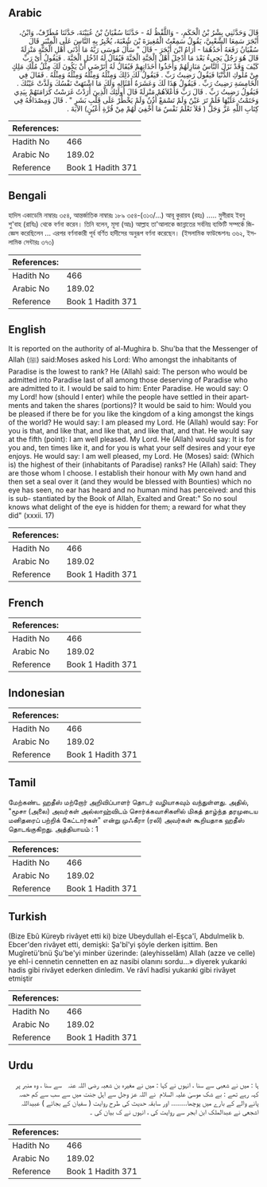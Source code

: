 ## Arabic


<div dir="rtl" lang="ar" style={{fontSize:'larger',backgroundColor:'#f8f9fa',padding:20}}>
قَالَ وَحَدَّثَنِي بِشْرُ بْنُ الْحَكَمِ، - وَاللَّفْظُ لَهُ - حَدَّثَنَا سُفْيَانُ بْنُ عُيَيْنَةَ، حَدَّثَنَا مُطَرِّفٌ، وَابْنُ، أَبْجَرَ سَمِعَا الشَّعْبِيَّ، يَقُولُ سَمِعْتُ الْمُغِيرَةَ بْنَ شُعْبَةَ، يُخْبِرُ بِهِ النَّاسَ عَلَى الْمِنْبَرِ قَالَ سُفْيَانُ رَفَعَهُ أَحَدُهُمَا - أُرَاهُ ابْنَ أَبْجَرَ - قَالَ ‏"‏ سَأَلَ مُوسَى رَبَّهُ مَا أَدْنَى أَهْلِ الْجَنَّةِ مَنْزِلَةً قَالَ هُوَ رَجُلٌ يَجِيءُ بَعْدَ مَا أُدْخِلَ أَهْلُ الْجَنَّةِ الْجَنَّةَ فَيُقَالُ لَهُ ادْخُلِ الْجَنَّةَ ‏.‏ فَيَقُولُ أَىْ رَبِّ كَيْفَ وَقَدْ نَزَلَ النَّاسُ مَنَازِلَهُمْ وَأَخَذُوا أَخَذَاتِهِمْ فَيُقَالُ لَهُ أَتَرْضَى أَنْ يَكُونَ لَكَ مِثْلُ مُلْكِ مَلِكٍ مِنْ مُلُوكِ الدُّنْيَا فَيَقُولُ رَضِيتُ رَبِّ ‏.‏ فَيَقُولُ لَكَ ذَلِكَ وَمِثْلُهُ وَمِثْلُهُ وَمِثْلُهُ وَمِثْلُهُ ‏.‏ فَقَالَ فِي الْخَامِسَةِ رَضِيتُ رَبِّ ‏.‏ فَيَقُولُ هَذَا لَكَ وَعَشَرَةُ أَمْثَالِهِ وَلَكَ مَا اشْتَهَتْ نَفْسُكَ وَلَذَّتْ عَيْنُكَ ‏.‏ فَيَقُولُ رَضِيتُ رَبِّ ‏.‏ قَالَ رَبِّ فَأَعْلاَهُمْ مَنْزِلَةً قَالَ أُولَئِكَ الَّذِينَ أَرَدْتُ غَرَسْتُ كَرَامَتَهُمْ بِيَدِي وَخَتَمْتُ عَلَيْهَا فَلَمْ تَرَ عَيْنٌ وَلَمْ تَسْمَعْ أُذُنٌ وَلَمْ يَخْطُرْ عَلَى قَلْبِ بَشَرٍ ‏"‏ ‏.‏ قَالَ وَمِصْدَاقُهُ فِي كِتَابِ اللَّهِ عَزَّ وَجَلَّ ‏(‏ فَلاَ تَعْلَمُ نَفْسٌ مَا أُخْفِيَ لَهُمْ مِنْ قُرَّةِ أَعْيُنٍ‏)‏ الآيَةَ ‏.‏
</div>
<div style={{backgroundColor:'#f8f9fa',padding:20, marginBottom: 10}}><table> <thead> <tr> <th>References:</th> <th></th> </tr> </thead> <tbody><tr><td>Hadith No</td><td>466</td></tr><tr><td>Arabic No</td><td>189.02</td></tr><tr><td>Reference</td><td>Book 1 Hadith 371</td></tr></tbody></table></div>

## Bengali


<div dir="ltr" lang="bn" style={{fontSize:'larger',backgroundColor:'#f8f9fa',padding:20}}>
হাদিস একাডেমি নাম্বারঃ ৩৫৪, আন্তর্জাতিক নাম্বারঃ ১৮৯ ৩৫৪-(৩১৩/...) আবূ কুরায়ব (রহঃ) ..... মুগীরাহ ইবনু শু'বাহ (রাযিঃ) থেকে বর্ণনা করেন। তিনি বলেন, মূসা (আঃ) আল্লাহ তা'আলাকে জান্নাতের সর্বনিম্ন ব্যক্তিটি সম্পর্কে জিজ্ঞেস করেছিলেন ... এরপর বর্ণনাকারী পূর্ব বর্ণিত হাদীসের অনুরূপ বর্ণনা করেছেন। (ইসলামিক ফাউন্ডেশনঃ ৩৬২, ইসলামিক সেন্টারঃ ৩৭৩)
</div>
<div style={{backgroundColor:'#f8f9fa',padding:20, marginBottom: 10}}><table> <thead> <tr> <th>References:</th> <th></th> </tr> </thead> <tbody><tr><td>Hadith No</td><td>466</td></tr><tr><td>Arabic No</td><td>189.02</td></tr><tr><td>Reference</td><td>Book 1 Hadith 371</td></tr></tbody></table></div>

## English


<div dir="ltr" lang="en" style={{fontSize:'larger',backgroundColor:'#f8f9fa',padding:20}}>
It is reported on the authority of al-Mughira b. Shu'ba that the Messenger of Allah (ﷺ) said:Moses asked his Lord: Who amongst the inhabitants of Paradise is the lowest to rank? He (Allah) said: The person who would be admitted into Paradise last of all among those deserving of Paradise who are admitted to it. I would be said to him: Enter Paradise. He would say: O my Lord! how (should I enter) while the people have settled in their apartments and taken the shares (portions)? It would be said to him: Would you be pleased if there be for you like the kingdom of a king amongst the kings of the world? He would say: I am pleased my Lord. He (Allah) would say: For you is that, and like that, and like that, and like that, and that. He would say at the fifth (point): I am well pleased. My Lord. He (Allah) would say: It is for you and, ten times like it, and for you is what your self desires and your eye enjoys. He would say: I am well pleased, my Lord. He (Moses) said: (Which is) the highest of their (inhabitants of Paradise) ranks? He (Allah) said: They are those whom I choose. I establish their honour with My own hand and then set a seal over it (and they would be blessed with Bounties) which no eye has seen, no ear has heard and no human mind has perceived: and this is sub- stantiated by the Book of Allah, Exalted and Great:" So no soul knows what delight of the eye is hidden for them; a reward for what they did" (xxxii. 17)
</div>
<div style={{backgroundColor:'#f8f9fa',padding:20, marginBottom: 10}}><table> <thead> <tr> <th>References:</th> <th></th> </tr> </thead> <tbody><tr><td>Hadith No</td><td>466</td></tr><tr><td>Arabic No</td><td>189.02</td></tr><tr><td>Reference</td><td>Book 1 Hadith 371</td></tr></tbody></table></div>

## French


<div dir="ltr" lang="fr" style={{fontSize:'larger',backgroundColor:'#f8f9fa',padding:20}}>

</div>
<div style={{backgroundColor:'#f8f9fa',padding:20, marginBottom: 10}}><table> <thead> <tr> <th>References:</th> <th></th> </tr> </thead> <tbody><tr><td>Hadith No</td><td>466</td></tr><tr><td>Arabic No</td><td>189.02</td></tr><tr><td>Reference</td><td>Book 1 Hadith 371</td></tr></tbody></table></div>

## Indonesian


<div dir="ltr" lang="id" style={{fontSize:'larger',backgroundColor:'#f8f9fa',padding:20}}>

</div>
<div style={{backgroundColor:'#f8f9fa',padding:20, marginBottom: 10}}><table> <thead> <tr> <th>References:</th> <th></th> </tr> </thead> <tbody><tr><td>Hadith No</td><td>466</td></tr><tr><td>Arabic No</td><td>189.02</td></tr><tr><td>Reference</td><td>Book 1 Hadith 371</td></tr></tbody></table></div>

## Tamil


<div dir="ltr" lang="ta" style={{fontSize:'larger',backgroundColor:'#f8f9fa',padding:20}}>
மேற்கண்ட ஹதீஸ் மற்றோர் அறிவிப்பாளர் தொடர் வழியாகவும் வந்துள்ளது. அதில், "மூசா (அலை) அவர்கள் அல்லாஹ்விடம் சொர்க்கவாசிகளில் மிகத் தாழ்ந்த தரமுடைய மனிதரைப் பற்றிக் கேட்டார்கள்" என்று முஃகீரா (ரலி) அவர்கள் கூறியதாக ஹதீஸ் தொடங்குகிறது. அத்தியாயம் : 1
</div>
<div style={{backgroundColor:'#f8f9fa',padding:20, marginBottom: 10}}><table> <thead> <tr> <th>References:</th> <th></th> </tr> </thead> <tbody><tr><td>Hadith No</td><td>466</td></tr><tr><td>Arabic No</td><td>189.02</td></tr><tr><td>Reference</td><td>Book 1 Hadith 371</td></tr></tbody></table></div>

## Turkish


<div dir="ltr" lang="tr" style={{fontSize:'larger',backgroundColor:'#f8f9fa',padding:20}}>
(Bize Ebû Küreyb rivâyet etti ki) bize Ubeydullah el-Eşca'î, Abdulmelik b. Ebcer'den rivâyet etti, demişki: Şa'bî'yi şöyle derken işittim. Ben Mugîretü'bnü Şu'be'yi minber üzerinde: (aleyhisselâm) Allah (azze ve celle) ye ehl-i cennetin cennetten en az nasibi olanını sordu...» diyerek yukarıki hadis gibi rivâyet ederken dinledim. Ve râvî hadîsi yukarıki gibi rivâyet etmiştir
</div>
<div style={{backgroundColor:'#f8f9fa',padding:20, marginBottom: 10}}><table> <thead> <tr> <th>References:</th> <th></th> </tr> </thead> <tbody><tr><td>Hadith No</td><td>466</td></tr><tr><td>Arabic No</td><td>189.02</td></tr><tr><td>Reference</td><td>Book 1 Hadith 371</td></tr></tbody></table></div>

## Urdu


<div dir="rtl" lang="ur" style={{fontSize:'larger',backgroundColor:'#f8f9fa',padding:20}}>
ہا : میں نے شعبی سے سنا ، انہوں نے کہا : میں نے مغیرہ بن شعبہ ‌رضی ‌اللہ ‌عنہ ‌ ‌ سے سنا ، وہ منبر پر کہہ رہے تھے : بے شک موسیٰ ‌علیہ ‌السلام ‌ نے اللہ عز وجل سے اہل جنت میں سے سب سے کم حصہ پانے والے کے بارے میں پوچھا........ اور سابقہ حدیث کی طرح روایت ( سفیان کے بجائے ) عبیداللہ اشجعی نے عبدالملک ابن ابجر سے روایت کی ، انہوں نے ک بیان کی ۔
</div>
<div style={{backgroundColor:'#f8f9fa',padding:20, marginBottom: 10}}><table> <thead> <tr> <th>References:</th> <th></th> </tr> </thead> <tbody><tr><td>Hadith No</td><td>466</td></tr><tr><td>Arabic No</td><td>189.02</td></tr><tr><td>Reference</td><td>Book 1 Hadith 371</td></tr></tbody></table></div>